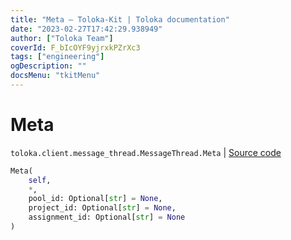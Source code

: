 ```yaml
---
title: "Meta — Toloka-Kit | Toloka documentation"
date: "2023-02-27T17:42:29.938949"
author: ["Toloka Team"]
coverId: F_bIcOYF9yjrxkPZrXc3
tags: ["engineering"]
ogDescription: ""
docsMenu: "tkitMenu"
---
```


# Meta
`toloka.client.message_thread.MessageThread.Meta` | [Source code](https://github.com/Toloka/toloka-kit/blob/v1.1.4/src/client/message_thread.py#L116)

```python
Meta(
    self,
    *,
    pool_id: Optional[str] = None,
    project_id: Optional[str] = None,
    assignment_id: Optional[str] = None
)
```